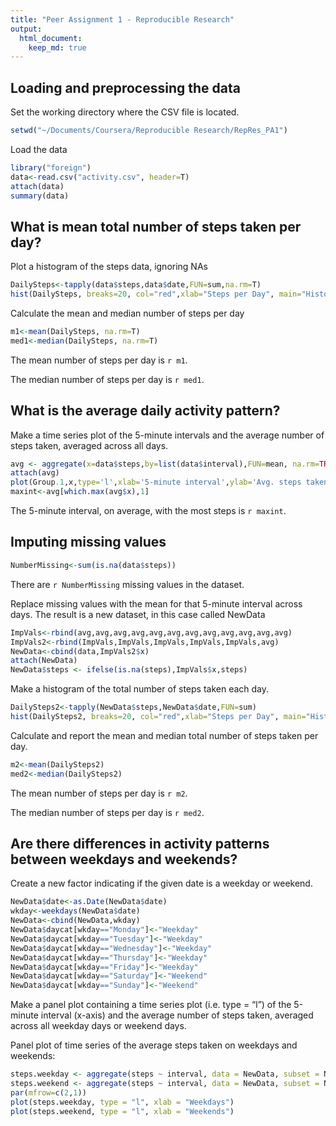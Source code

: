 ```yaml
---
title: "Peer Assignment 1 - Reproducible Research"
output: 
  html_document:
    keep_md: true
---
```



## Loading and preprocessing the data

Set the working directory where the CSV file is located.

```r
setwd("~/Documents/Coursera/Reproducible Research/RepRes_PA1")
```

Load the data

```r
library("foreign")
data<-read.csv("activity.csv", header=T)
attach(data)
summary(data)
```

## What is mean total number of steps taken per day?

Plot a histogram of the steps data, ignoring NAs

```r
DailySteps<-tapply(data$steps,data$date,FUN=sum,na.rm=T)
hist(DailySteps, breaks=20, col="red",xlab="Steps per Day", main="Histogram of Steps")
```

Calculate the mean and median number of steps per day

```r
m1<-mean(DailySteps, na.rm=T)
med1<-median(DailySteps, na.rm=T)
```

The mean number of steps per day is `r m1`. 

The median number of steps per day is `r med1`.

## What is the average daily activity pattern?

Make a time series plot of the 5-minute intervals and the average number of steps taken, averaged across all days.

```r
avg <- aggregate(x=data$steps,by=list(data$interval),FUN=mean, na.rm=TRUE)
attach(avg)
plot(Group.1,x,type='l',xlab='5-minute interval',ylab='Avg. steps taken')
maxint<-avg[which.max(avg$x),1]
```

The 5-minute interval, on average, with the most steps is `r maxint`.

## Imputing missing values

```r
NumberMissing<-sum(is.na(data$steps))
```

There are `r NumberMissing` missing values in the dataset.

Replace missing values with the mean for that 5-minute interval across days. The result is a new dataset, in this case called NewData

```r
ImpVals<-rbind(avg,avg,avg,avg,avg,avg,avg,avg,avg,avg,avg,avg)
ImpVals2<-rbind(ImpVals,ImpVals,ImpVals,ImpVals,ImpVals,avg)
NewData<-cbind(data,ImpVals2$x)
attach(NewData)
NewData$steps <- ifelse(is.na(steps),ImpVals$x,steps)
```

Make a histogram of the total number of steps taken each day. 

```r
DailySteps2<-tapply(NewData$steps,NewData$date,FUN=sum)
hist(DailySteps2, breaks=20, col="red",xlab="Steps per Day", main="Histogram of Steps")
```

Calculate and report the mean and median total number of steps taken per day.

```r
m2<-mean(DailySteps2)
med2<-median(DailySteps2)
```

The mean number of steps per day is `r m2`. 

The median number of steps per day is `r med2`.

## Are there differences in activity patterns between weekdays and weekends?

Create a new factor indicating if the given date is a weekday or weekend.

```r
NewData$date<-as.Date(NewData$date)
wkday<-weekdays(NewData$date)
NewData<-cbind(NewData,wkday)
NewData$daycat[wkday=="Monday"]<-"Weekday"
NewData$daycat[wkday=="Tuesday"]<-"Weekday"
NewData$daycat[wkday=="Wednesday"]<-"Weekday"
NewData$daycat[wkday=="Thursday"]<-"Weekday"
NewData$daycat[wkday=="Friday"]<-"Weekday"
NewData$daycat[wkday=="Saturday"]<-"Weekend"
NewData$daycat[wkday=="Sunday"]<-"Weekend"
```

Make a panel plot containing a time series plot (i.e. type = "l") of the 5-minute interval (x-axis) and the average number of steps taken, averaged across all weekday days or weekend days.

Panel plot of time series of the average steps taken on weekdays and weekends:

```r
steps.weekday <- aggregate(steps ~ interval, data = NewData, subset = NewData$daycat=="Weekday", FUN = mean)
steps.weekend <- aggregate(steps ~ interval, data = NewData, subset = NewData$daycat=="Weekend", FUN = mean)
par(mfrow=c(2,1))
plot(steps.weekday, type = "l", xlab = "Weekdays")
plot(steps.weekend, type = "l", xlab = "Weekends")
```
